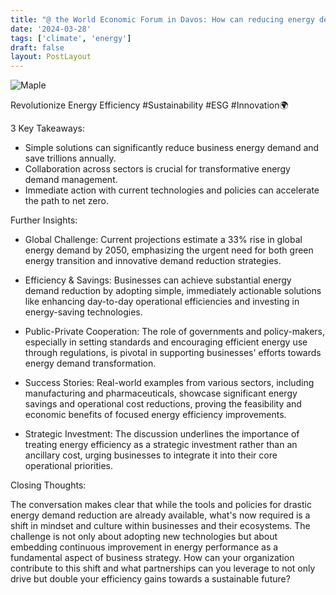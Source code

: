 ```yaml
---
title: "@ the World Economic Forum in Davos: How can reducing energy demand accelerate the climate transi..."
date: '2024-03-28'
tags: ['climate', 'energy']
draft: false
layout: PostLayout
---
```


<div className="flex justify-center">
  <div className="my-1 w-full px-2 xl:my-1 xl:w-1/2 xl:px-2">
    <img src="https://img.youtube.com/vi/hyx42VB2gD0/0.jpg" alt="Maple" className="mx-auto h-58 w-auto" />
  </div>
</div>

Revolutionize Energy Efficiency #Sustainability #ESG #Innovation🌍

3 Key Takeaways:

- Simple solutions can significantly reduce business energy demand and save trillions annually.
- Collaboration across sectors is crucial for transformative energy demand management.
- Immediate action with current technologies and policies can accelerate the path to net zero.

Further Insights:

- Global Challenge: Current projections estimate a 33% rise in global energy demand by 2050, emphasizing the urgent need for both green energy transition and innovative demand reduction strategies.

- Efficiency & Savings: Businesses can achieve substantial energy demand reduction by adopting simple, immediately actionable solutions like enhancing day-to-day operational efficiencies and investing in energy-saving technologies.

- Public-Private Cooperation: The role of governments and policy-makers, especially in setting standards and encouraging efficient energy use through regulations, is pivotal in supporting businesses' efforts towards energy demand transformation.

- Success Stories: Real-world examples from various sectors, including manufacturing and pharmaceuticals, showcase significant energy savings and operational cost reductions, proving the feasibility and economic benefits of focused energy efficiency improvements.

- Strategic Investment: The discussion underlines the importance of treating energy efficiency as a strategic investment rather than an ancillary cost, urging businesses to integrate it into their core operational priorities.

Closing Thoughts:

The conversation makes clear that while the tools and policies for drastic energy demand reduction are already available, what's now required is a shift in mindset and culture within businesses and their ecosystems. The challenge is not only about adopting new technologies but about embedding continuous improvement in energy performance as a fundamental aspect of business strategy. How can your organization contribute to this shift and what partnerships can you leverage to not only drive but double your efficiency gains towards a sustainable future?
